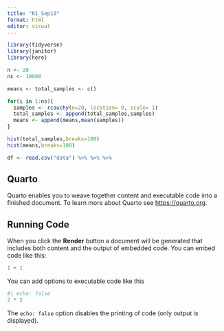 ```yaml
---
title: "R1_Sep19"
format: html
editor: visual
---
```


```r
library(tidyverse)
library(janitor)
library(here)
```

```r
n <- 20
ns <- 10000

means <- total_samples <- c()

for(i in 1:ns){
  samples <- rcauchy(n=20, location= 0, scale= 1)
  total_samples <- append(total_samples,samples)
  means <- append(means,mean(samples))
}

hist(total_samples,breaks=100)
hist(means,breaks=100)
```

```r
df <- read.csv("data") %>% %>% %>% 
```

## Quarto

Quarto enables you to weave together content and executable code into a finished document. To learn more about Quarto see <https://quarto.org>.

## Running Code

When you click the **Render** button a document will be generated that includes both content and the output of embedded code. You can embed code like this:

```r
1 + 1
```

You can add options to executable code like this

```r
#| echo: false
2 * 2
```

The `echo: false` option disables the printing of code (only output is displayed).
